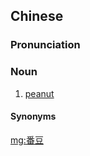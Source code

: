 ==Chinese==
{{zh-forms}}

===Pronunciation===
{{zh-pron
|h=pfs=fân-theu;gd=fan1 têu4
|cat=n
}}

===Noun===
{{zh-noun}}

# {{lb|zh|Hakka}} [[peanut]]

====Synonyms====
{{zh-dial|花生}}

[[mg:番豆]]